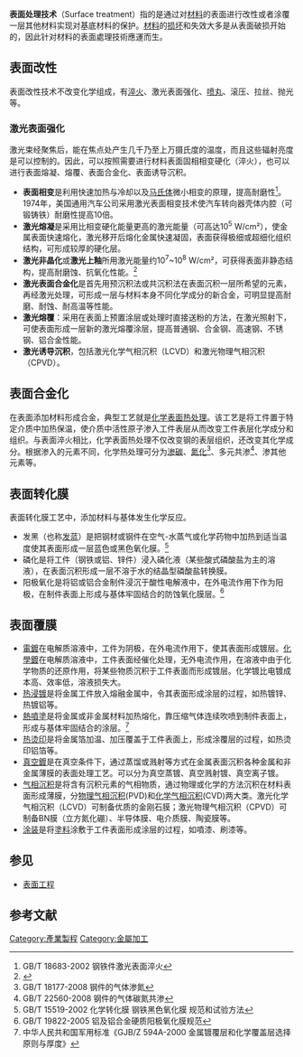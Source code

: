 '''表面处理技术'''（Surface treatment）指的是通过对[[材料|材料]]的表面进行改性或者涂覆一层其他材料实现对基底材料的保护。[[材料|材料]]的[[损坏|损坏]]和失效大多是从表面破损开始的，因此针对材料的表面處理技術應運而生。
==表面改性==
{{main|表面改性技术}}
表面改性技术不改变化学组成，有[[淬火|淬火]]、激光表面强化、[[喷丸|喷丸]]、滚压、拉丝、抛光等。
===激光表面强化===
激光束经聚焦后，能在焦点处产生几千乃至上万摄氏度的温度，而且这些辐射亮度是可以控制的。因此，可以按照需要进行材料表面固相相变硬化（淬火），也可以进行表面熔凝、熔覆、表面合金化、表面诱导沉积。
*'''表面相变'''是利用快速加热与冷却以及[[马氏体|马氏体]]微小相变的原理，提高耐磨性<ref>GB/T 18683-2002 钢铁件激光表面淬火</ref>。1974年，美国通用汽车公司采用激光表面相变技术使汽车转向器壳体内腔（可锻铸铁）耐磨性提高10倍。
*'''激光熔凝'''是采用比相变硬化能量更高的激光能量（可高达10<sup>5</sup> W/cm²），使金属表面快速熔化，激光移开后熔化金属快速凝固，表面获得极细或超细化组织结构，可形成较厚的硬化层。
*'''激光非晶化'''或'''激光上釉'''所用激光能量约10<sup>7</sup>~10<sup>8</sup> W/cm²，可获得表面非静态结构，提高耐磨蚀、抗氧化性能。<ref name=jhb>{{cite book |editor=金海波 |title=现代表面处理新工艺、新技术与新标准 |publisher=当代中国音像出版社 |page=14 |url=http://file.yizimg.com/20786/2009122308224639.pdf |accessdate=2020-07-23 |archive-date=2021-04-14 |archive-url=https://web.archive.org/web/20210414215328/http://file.yizimg.com/20786/2009122308224639.pdf |dead-url=no }}</ref>
*'''激光表面合金化'''是首先用预沉积法或共沉积法在表面沉积一层所希望的元素，再经激光处理，可形成一层与材料本身不同化学成分的新合金，可明显提高耐磨、耐蚀、耐高温等性能。
*'''激光熔覆'''：采用在表面上预置涂层或处理时直接送粉的方法，在激光照射下，可使表面形成一层新的激光熔覆涂层，提高普通钢、合金钢、高速钢、不锈钢、铝合金性能。
*'''激光诱导沉积'''，包括激光化学气相沉积（LCVD）和激光物理气相沉积（CPVD）。

==表面合金化==
在表面添加材料形成合金，典型工艺就是[[热处理|化学表面热处理]]。该工艺是将工件置于特定介质中加热保温，使介质中活性原子渗入工件表层从而改变工件表层化学成分和组织。与表面淬火相比，化学表面热处理不仅改变钢的表层组织，还改变其化学成分。根据渗入的元素不同，化学热处理可分为[[渗碳|渗碳]]、[[氮化|氮化]]<ref>GB/T 18177-2008 钢件的气体渗氮</ref>、多元共渗<ref>GB/T 22560-2008 钢件的气体碳氮共渗</ref>、渗其他元素等。
==表面转化膜==
表面转化膜工艺中，添加材料与基体发生化学反应。
*发黑（也称[[发蓝|发蓝]]）是把钢材或钢件在空气-水蒸气或化学药物中加热到适当温度使其表面形成一层蓝色或黑色氧化膜。<ref>GB/T 15519-2002 化学转化膜 钢铁黑色氧化膜 规范和试验方法</ref>
*磷化是将工件（钢铁或铝、锌件）浸入磷化液（某些酸式磷酸盐为主的溶液），在表面沉积形成一层不溶于水的结晶型磷酸盐转换膜。
*阳极氧化是将铝或铝合金制件浸沉于酸性电解液中，在外电流作用下作为阳极，在制件表面上形成与基体牢固结合的防蚀氧化膜层。<ref>GB/T 19822-2005 铝及铝合金硬质阳极氧化膜规范</ref>
==表面覆膜==
*[[電鍍|電鍍]]在电解质溶液中，工件为阴极，在外电流作用下，使其表面形成镀层。[[化學鍍|化學鍍]]在电解质溶液中，工件表面经催化处理，无外电流作用，在溶液中由于化学物质的还原作用，将某些物质沉积于工件表面而形成镀层。化学镀比电镀成本高、效率低，溶液损失大。
*[[热浸镀|热浸镀]]是将金属工件放入熔融金属中，令其表面形成涂层的过程，如热镀锌、热镀铝等。
*[[熱噴塗|熱噴塗]]是将金属或非金属材料加热熔化，靠压缩气体连续吹喷到制件表面上，形成与基体牢固结合的涂层。<ref>中华人民共和国军用标准《GJB/Z 594A-2000 金属镀覆层和化学覆盖层选择原则与厚度》</ref>
*[[热烫印|热烫印]]是将金属箔加温、加压覆盖于工件表面上，形成涂覆层的过程，如热烫印铝箔等。
*[[真空鍍|真空鍍]]是在真空条件下，通过蒸馏或溅射等方式在金属表面沉积各种金属和非金属薄膜的表面处理工艺。可以分为真空蒸镀、真空溅射镀、真空离子镀。
*[[气相沉积|气相沉积]]是将含有沉积元素的气相物质，通过物理或化学的方法沉积在材料表面形成薄膜，分[[物理气相沉积|物理气相沉积]](PVD)和[[化学气相沉积|化学气相沉积]](CVD)两大类。激光化学气相沉积（LCVD）可制备优质的金刚石膜；激光物理气相沉积（CPVD）可制备BN膜（立方氮化硼）、半导体膜、电介质膜、陶瓷膜等。
*[[涂装|涂装]]是将[[塗料|塗料]]涂敷于工件表面形成涂层的过程，如噴漆、刷漆等。

==参见==
*[[表面工程|表面工程]]
==参考文献==
{{reflist|2}}
[[Category:產業製程|Category:產業製程]]
[[Category:金屬加工|Category:金屬加工]]